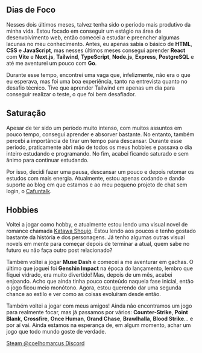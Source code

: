 
## Dias de Foco

Nesses dois últimos meses, talvez tenha sido o período mais produtivo da minha vida. Estou focado em conseguir um estágio na área de desenvolvimento web, então comecei a estudar e preencher algumas lacunas no meu conhecimento. Antes, eu apenas sabia o básico de **HTML**, **CSS** e **JavaScript**, mas nesses últimos meses consegui aprender **React** com **Vite** e **Next.js**, **Tailwind**, **TypeScript**, **Node.js**, **Express**, **PostgreSQL** e até me aventurei um pouco com **Go**.

Durante esse tempo, encontrei uma vaga que, infelizmente, não era o que eu esperava, mas foi uma boa experiência, tanto na entrevista quanto no desafio técnico. Tive que aprender Tailwind em apenas um dia para conseguir realizar o teste, o que foi bem desafiador.

## Saturação

Apesar de ter sido um período muito intenso, com muitos assuntos em pouco tempo, consegui aprender e absorver bastante. No entanto, também percebi a importância de tirar um tempo para descansar. Durante esse período, praticamente abri mão de todos os meus hobbies e passava o dia inteiro estudando e programando. No fim, acabei ficando saturado e sem ânimo para continuar estudando.

Por isso, decidi fazer uma pausa, descansar um pouco e depois retomar os estudos com mais energia. Atualmente, estou apenas codando e dando suporte ao blog em que estamos e ao meu pequeno projeto de chat sem login, o [Cafuntalk](https://cafuntalk.com).

## Hobbies

Voltei a jogar como hobby, e atualmente estou lendo uma visual novel de romance chamada [Katawa Shoujo](https://store.steampowered.com/app/3068300/Katawa_Shoujo/). Estou lendo aos poucos e tenho gostado bastante da história e dos personagens. Já tenho algumas outras visual novels em mente para começar depois de terminar a atual, quem sabe no futuro eu não faça outro post relacionado?

Também voltei a jogar **Muse Dash** e comecei a me aventurar em gachas. O último que joguei foi **Genshin Impact** na época do lançamento, lembro que fiquei vidrado, era muito divertido! Mas, depois de um mês, acabei enjoando. Acho que ainda tinha pouco conteúdo naquela fase inicial, então o jogo ficou meio monótono. Agora, estou querendo dar uma segunda chance ao estilo e ver como as coisas evoluíram desde então.

Também voltei a jogar com meus amigos! Ainda não encontramos um jogo para realmente focar, mas já passamos por vários: **Counter-Strike**, **Point Blank**, **Crossfire**, **Once Human**, **Grand Chase**, **Brawlhalla**, **Blood Strike**... e por aí vai. Ainda estamos na esperança de, em algum momento, achar um jogo que todo mundo goste de verdade.

<div className="flex gap-5 *:no-underline">
    <a
        href="https://steamcommunity.com/id/maahlune/"
        rel="noreferrer noopener"
        target="_blank"
        className="inline-flex items-center gap-1 font-medium text-xs text-neutral-400 hover:text-neutral-200 transition-colors"
    >
        <FaSteam className="size-4" />
        <span>Steam</span>
    </a>
    <a
        href="https://github.com/coelhomarcus"
        rel="noreferrer noopener"
        target="_blank"
        className="inline-flex items-center gap-1 font-medium text-xs text-neutral-400 hover:text-neutral-200 transition-colors"
    >
        <FaGithub className="size-4" />
        <span>@coelhomarcus</span>
    </a>
    <a
        href="https://discord.com/invite/YDSGKzaSDe"
        rel="noreferrer noopener"
        target="_blank"
        className="inline-flex items-center gap-1 font-medium text-xs text-neutral-400 hover:text-neutral-200 transition-colors"
    >
        <FaDiscord className="size-4" />
        <span>Discord</span>
    </a>
</div>
